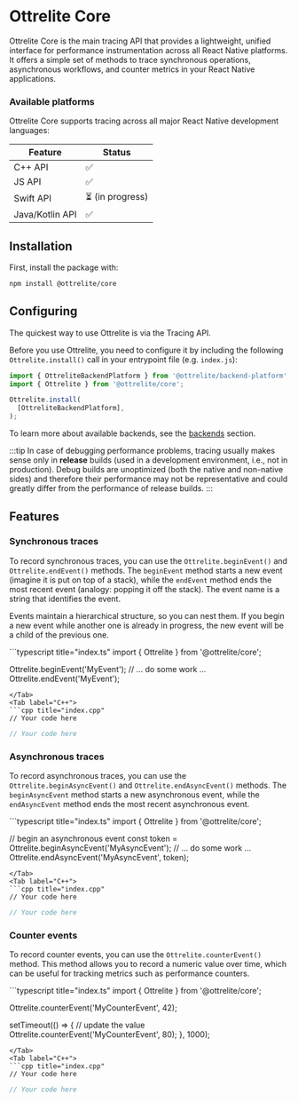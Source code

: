 # Ottrelite Core

Ottrelite Core is the main tracing API that provides a lightweight, unified interface for performance instrumentation across all React Native platforms. It offers a simple set of methods to trace synchronous operations, asynchronous workflows, and counter metrics in your React Native applications.

### Available platforms

Ottrelite Core supports tracing across all major React Native development languages: 

| Feature         | Status           |
| --------------- | ---------------- |
| C++ API         | ✅               |
| JS API          | ✅               |
| Swift API       | ⏳ (in progress) |
| Java/Kotlin API | ✅               |

## Installation

First, install the package with:

```bash
npm install @ottrelite/core
```

## Configuring

The quickest way to use Ottrelite is via the Tracing API.

Before you use Ottrelite, you need to configure it by including the following `Ottrelite.install()` call in your entrypoint file (e.g. `index.js`):

```javascript
import { OttreliteBackendPlatform } from '@ottrelite/backend-platform';
import { Ottrelite } from '@ottrelite/core';

Ottrelite.install(
  [OttreliteBackendPlatform],
);
```

To learn more about available backends, see the [backends](/docs/backends/introduction) section.

:::tip
In case of debugging performance problems, tracing usually makes sense only in **release** builds (used in a development environment, i.e., not in production). Debug builds are unoptimized (both the native and non-native sides) and therefore their performance may not be representative and could greatly differ from the performance of release builds.
:::

## Features

### Synchronous traces

To record synchronous traces, you can use the `Ottrelite.beginEvent()` and `Ottrelite.endEvent()` methods. The `beginEvent` method starts a new event (imagine it is put on top of a stack), while the `endEvent` method ends the most recent event (analogy: popping it off the stack). The event name is a string that identifies the event.

Events maintain a hierarchical structure, so you can nest them. If you begin a new event while another one is already in progress, the new event will be a child of the previous one.


<Tabs>
<Tab label="JavaScript">
```typescript title="index.ts"
import { Ottrelite } from '@ottrelite/core';

Ottrelite.beginEvent('MyEvent');
// ... do some work ...
Ottrelite.endEvent('MyEvent');
```
</Tab>
<Tab label="C++">
```cpp title="index.cpp"
// Your code here
```
</Tab>
<Tab label="Java">

```java title="index.java"
// Your code here
```
</Tab>
</Tabs>

### Asynchronous traces

To record asynchronous traces, you can use the `Ottrelite.beginAsyncEvent()` and `Ottrelite.endAsyncEvent()` methods. The `beginAsyncEvent` method starts a new asynchronous event, while the `endAsyncEvent` method ends the most recent asynchronous event.

<Tabs>
<Tab label="JavaScript">
```typescript title="index.ts"
import { Ottrelite } from '@ottrelite/core';

// begin an asynchronous event
const token = Ottrelite.beginAsyncEvent('MyAsyncEvent');
// ... do some work ...
Ottrelite.endAsyncEvent('MyAsyncEvent', token);
```
</Tab>
<Tab label="C++">
```cpp title="index.cpp"
// Your code here
```
</Tab>
<Tab label="Java">

```java title="index.java"
// Your code here
```
</Tab>
</Tabs>

### Counter events

To record counter events, you can use the `Ottrelite.counterEvent()` method. This method allows you to record a numeric value over time, which can be useful for tracking metrics such as performance counters.

<Tabs>
<Tab label="JavaScript">
```typescript title="index.ts"
import { Ottrelite } from '@ottrelite/core';

Ottrelite.counterEvent('MyCounterEvent', 42);

setTimeout(() => {
  // update the value
  Ottrelite.counterEvent('MyCounterEvent', 80);
}, 1000);
```
</Tab>
<Tab label="C++">
```cpp title="index.cpp"
// Your code here
```
</Tab>
<Tab label="Java">

```java title="index.java"
// Your code here
```
</Tab>
</Tabs>
